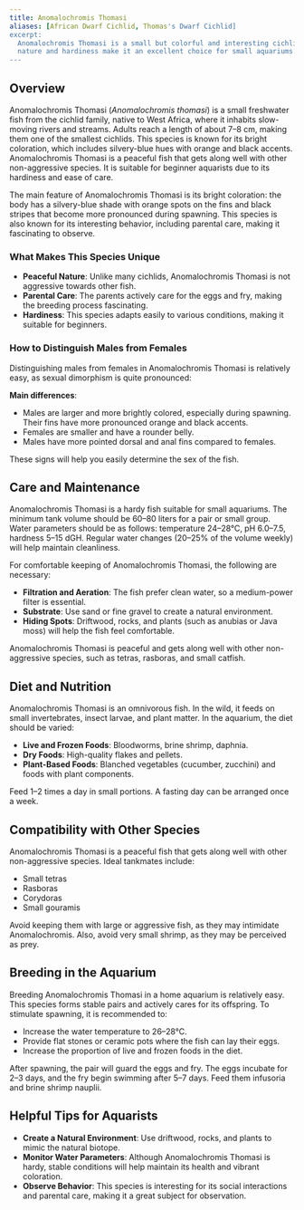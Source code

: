 ```yaml
---
title: Anomalochromis Thomasi
aliases: [African Dwarf Cichlid, Thomas's Dwarf Cichlid]
excerpt:
  Anomalochromis Thomasi is a small but colorful and interesting cichlid, perfect for beginner aquarists. Its peaceful
  nature and hardiness make it an excellent choice for small aquariums.
---
```


## Overview

Anomalochromis Thomasi (_Anomalochromis thomasi_) is a small freshwater fish from the cichlid family, native to West
Africa, where it inhabits slow-moving rivers and streams. Adults reach a length of about 7–8 cm, making them one of the
smallest cichlids. This species is known for its bright coloration, which includes silvery-blue hues with orange and
black accents. Anomalochromis Thomasi is a peaceful fish that gets along well with other non-aggressive species. It is
suitable for beginner aquarists due to its hardiness and ease of care.

The main feature of Anomalochromis Thomasi is its bright coloration: the body has a silvery-blue shade with orange spots
on the fins and black stripes that become more pronounced during spawning. This species is also known for its
interesting behavior, including parental care, making it fascinating to observe.

### What Makes This Species Unique

- **Peaceful Nature**: Unlike many cichlids, Anomalochromis Thomasi is not aggressive towards other fish.
- **Parental Care**: The parents actively care for the eggs and fry, making the breeding process fascinating.
- **Hardiness**: This species adapts easily to various conditions, making it suitable for beginners.

### How to Distinguish Males from Females

Distinguishing males from females in Anomalochromis Thomasi is relatively easy, as sexual dimorphism is quite
pronounced:

**Main differences**:

- Males are larger and more brightly colored, especially during spawning. Their fins have more pronounced orange and
  black accents.
- Females are smaller and have a rounder belly.
- Males have more pointed dorsal and anal fins compared to females.

These signs will help you easily determine the sex of the fish.

## Care and Maintenance

Anomalochromis Thomasi is a hardy fish suitable for small aquariums. The minimum tank volume should be 60–80 liters for
a pair or small group. Water parameters should be as follows: temperature 24–28°C, pH 6.0–7.5, hardness 5–15 dGH.
Regular water changes (20–25% of the volume weekly) will help maintain cleanliness.

For comfortable keeping of Anomalochromis Thomasi, the following are necessary:

- **Filtration and Aeration**: The fish prefer clean water, so a medium-power filter is essential.
- **Substrate**: Use sand or fine gravel to create a natural environment.
- **Hiding Spots**: Driftwood, rocks, and plants (such as anubias or Java moss) will help the fish feel comfortable.

Anomalochromis Thomasi is peaceful and gets along well with other non-aggressive species, such as tetras, rasboras, and
small catfish.

## Diet and Nutrition

Anomalochromis Thomasi is an omnivorous fish. In the wild, it feeds on small invertebrates, insect larvae, and plant
matter. In the aquarium, the diet should be varied:

- **Live and Frozen Foods**: Bloodworms, brine shrimp, daphnia.
- **Dry Foods**: High-quality flakes and pellets.
- **Plant-Based Foods**: Blanched vegetables (cucumber, zucchini) and foods with plant components.

Feed 1–2 times a day in small portions. A fasting day can be arranged once a week.

## Compatibility with Other Species

Anomalochromis Thomasi is a peaceful fish that gets along well with other non-aggressive species. Ideal tankmates
include:

- Small tetras
- Rasboras
- Corydoras
- Small gouramis

Avoid keeping them with large or aggressive fish, as they may intimidate Anomalochromis. Also, avoid very small shrimp,
as they may be perceived as prey.

## Breeding in the Aquarium

Breeding Anomalochromis Thomasi in a home aquarium is relatively easy. This species forms stable pairs and actively
cares for its offspring. To stimulate spawning, it is recommended to:

- Increase the water temperature to 26–28°C.
- Provide flat stones or ceramic pots where the fish can lay their eggs.
- Increase the proportion of live and frozen foods in the diet.

After spawning, the pair will guard the eggs and fry. The eggs incubate for 2–3 days, and the fry begin swimming after
5–7 days. Feed them infusoria and brine shrimp nauplii.

## Helpful Tips for Aquarists

- **Create a Natural Environment**: Use driftwood, rocks, and plants to mimic the natural biotope.
- **Monitor Water Parameters**: Although Anomalochromis Thomasi is hardy, stable conditions will help maintain its
  health and vibrant coloration.
- **Observe Behavior**: This species is interesting for its social interactions and parental care, making it a great
  subject for observation.
